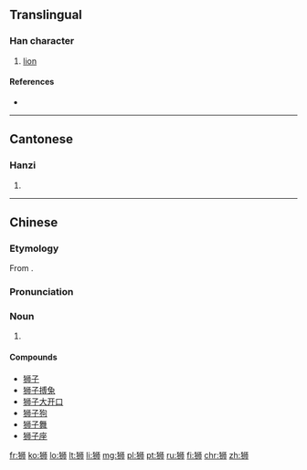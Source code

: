 {{also|獅}}
==Translingual==

===Han character===
{{Han char|rn=94|rad=犬|as=06|sn=9|four=|canj=大竹中中月 (KHLLB)}}

# [[lion]]

====References====
* {{Han ref|kx=0711.101|hdz=21344.020|uh=72EE|ud=29422}}

----

==Cantonese==

===Hanzi===
{{yue-hanzi|jyut=si1|y=si1|tra=獅}}

# {{defn|lang=yue|sort=犬06}}

----

==Chinese==

===Etymology===
From {{etyl|pal|zh}} {{m|pal|šgl|tr=šagr, šēr|gloss=lion; (astronomy) Leo}}.

===Pronunciation===
{{zh-pron
|m=shī
|c=
|h=pfs=
|md=
|mn=
|w=
|cat=n
}}

===Noun===
{{head|zh|noun}}

# {{defn|lang=cmn|sort=犬06}}

====Compounds====
* [[狮子]]
* [[狮子搏兔]]
* [[狮子大开口]]
* [[狮子狗]]
* [[狮子舞]]
* [[狮子座]]

[[fr:狮]]
[[ko:狮]]
[[lo:狮]]
[[lt:狮]]
[[li:狮]]
[[mg:狮]]
[[pl:狮]]
[[pt:狮]]
[[ru:狮]]
[[fi:狮]]
[[chr:狮]]
[[zh:狮]]